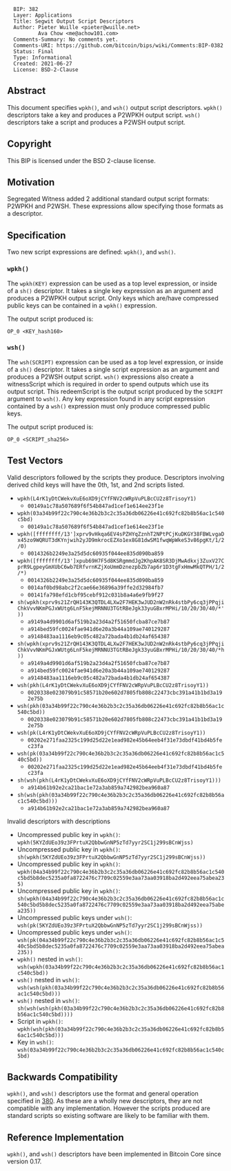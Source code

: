 <pre>
  BIP: 382
  Layer: Applications
  Title: Segwit Output Script Descriptors
  Author: Pieter Wuille <pieter@wuille.net>
          Ava Chow <me@achow101.com>
  Comments-Summary: No comments yet.
  Comments-URI: https://github.com/bitcoin/bips/wiki/Comments:BIP-0382
  Status: Final
  Type: Informational
  Created: 2021-06-27
  License: BSD-2-Clause
</pre>

==Abstract==

This document specifies <tt>wpkh()</tt>, and <tt>wsh()</tt> output script descriptors.
<tt>wpkh()</tt> descriptors take a key and produces a P2WPKH output script.
<tt>wsh()</tt> descriptors take a script and produces a P2WSH output script.

==Copyright==

This BIP is licensed under the BSD 2-clause license.

==Motivation==

Segregated Witness added 2 additional standard output script formats: P2WPKH and P2WSH.
These expressions allow specifying those formats as a descriptor.

==Specification==

Two new script expressions are defined: <tt>wpkh()</tt>, and <tt>wsh()</tt>.

===<tt>wpkh()</tt>===

The <tt>wpkh(KEY)</tt> expression can be used as a top level expression, or inside of a <tt>sh()</tt> descriptor.
It takes a single key expression as an argument and produces a P2WPKH output script.
Only keys which are/have compressed public keys can be contained in a <tt>wpkh()</tt> expression.

The output script produced is:
<pre>
OP_0 <KEY_hash160>
</pre>

===<tt>wsh()</tt>===

The <tt>wsh(SCRIPT)</tt> expression can be used as a top level expression, or inside of a <tt>sh()</tt> descriptor.
It takes a single script expression as an argument and produces a P2WSH output script.
<tt>wsh()</tt> expressions also create a witnessScript which is required in order to spend outputs which use its output script.
This redeemScript is the output script produced by the <tt>SCRIPT</tt> argument to <tt>wsh()</tt>.
Any key expression found in any script expression contained by a <tt>wsh()</tt> expression must only produce compressed public keys.

The output script produced is:
<pre>
OP_0 <SCRIPT_sha256>
</pre>

==Test Vectors==

Valid descriptors followed by the scripts they produce. Descriptors involving derived child keys will have the 0th, 1st, and 2nd scripts listed.

* <tt>wpkh(L4rK1yDtCWekvXuE6oXD9jCYfFNV2cWRpVuPLBcCU2z8TrisoyY1)</tt>
** <tt>00149a1c78a507689f6f54b847ad1cef1e614ee23f1e</tt>
* <tt>wpkh(03a34b99f22c790c4e36b2b3c2c35a36db06226e41c692fc82b8b56ac1c540c5bd)</tt>
** <tt>00149a1c78a507689f6f54b847ad1cef1e614ee23f1e</tt>
* <tt>wpkh([ffffffff/13']xprv9vHkqa6EV4sPZHYqZznhT2NPtPCjKuDKGY38FBWLvgaDx45zo9WQRUT3dKYnjwih2yJD9mkrocEZXo1ex8G81dwSM1fwqWpWkeS3v86pgKt/1/2/0)</tt>
** <tt>0014326b2249e3a25d5dc60935f044ee835d090ba859</tt>
* <tt>wpkh([ffffffff/13']xpub69H7F5d8KSRgmmdJg2KhpAK8SR3DjMwAdkxj3ZuxV27CprR9LgpeyGmXUbC6wb7ERfvrnKZjXoUmmDznezpbZb7ap6r1D3tgFxHmwMkQTPH/1/2/*)</tt>
** <tt>0014326b2249e3a25d5dc60935f044ee835d090ba859</tt>
** <tt>0014af0bd98abc2f2cae66e36896a39ffe2d32984fb7</tt>
** <tt>00141fa798efd1cbf95cebf912c031b8a4a6e9fb9f27</tt>
* <tt>sh(wpkh(xprv9s21ZrQH143K3QTDL4LXw2F7HEK3wJUD2nW2nRk4stbPy6cq3jPPqjiChkVvvNKmPGJxWUtg6LnF5kejMRNNU3TGtRBeJgk33yuGBxrMPHi/10/20/30/40/*'))</tt>
** <tt>a9149a4d9901d6af519b2a23d4a2f51650fcba87ce7b87</tt>
** <tt>a914bed59fc0024fae941d6e20a3b44a109ae740129287</tt>
** <tt>a9148483aa1116eb9c05c482a72bada4b1db24af654387</tt>
* <tt>sh(wpkh(xprv9s21ZrQH143K3QTDL4LXw2F7HEK3wJUD2nW2nRk4stbPy6cq3jPPqjiChkVvvNKmPGJxWUtg6LnF5kejMRNNU3TGtRBeJgk33yuGBxrMPHi/10/20/30/40/*h))</tt>
** <tt>a9149a4d9901d6af519b2a23d4a2f51650fcba87ce7b87</tt>
** <tt>a914bed59fc0024fae941d6e20a3b44a109ae740129287</tt>
** <tt>a9148483aa1116eb9c05c482a72bada4b1db24af654387</tt>
* <tt>wsh(pkh(L4rK1yDtCWekvXuE6oXD9jCYfFNV2cWRpVuPLBcCU2z8TrisoyY1))</tt>
** <tt>0020338e023079b91c58571b20e602d7805fb808c22473cbc391a41b1bd3a192e75b</tt>
* <tt>wsh(pkh(03a34b99f22c790c4e36b2b3c2c35a36db06226e41c692fc82b8b56ac1c540c5bd))</tt>
** <tt>0020338e023079b91c58571b20e602d7805fb808c22473cbc391a41b1bd3a192e75b</tt>
* <tt>wsh(pk(L4rK1yDtCWekvXuE6oXD9jCYfFNV2cWRpVuPLBcCU2z8TrisoyY1))</tt>
** <tt>00202e271faa2325c199d25d22e1ead982e45b64eeb4f31e73dbdf41bd4b5fec23fa</tt>
* <tt>wsh(pk(03a34b99f22c790c4e36b2b3c2c35a36db06226e41c692fc82b8b56ac1c540c5bd))</tt>
** <tt>00202e271faa2325c199d25d22e1ead982e45b64eeb4f31e73dbdf41bd4b5fec23fa</tt>
* <tt>sh(wsh(pkh(L4rK1yDtCWekvXuE6oXD9jCYfFNV2cWRpVuPLBcCU2z8TrisoyY1)))</tt>
** <tt>a914b61b92e2ca21bac1e72a3ab859a742982bea960a87</tt>
* <tt>sh(wsh(pkh(03a34b99f22c790c4e36b2b3c2c35a36db06226e41c692fc82b8b56ac1c540c5bd)))</tt>
** <tt>a914b61b92e2ca21bac1e72a3ab859a742982bea960a87</tt>

Invalid descriptors with descriptions

* Uncompressed public key in <tt>wpkh()</tt>: <tt>wpkh(5KYZdUEo39z3FPrtuX2QbbwGnNP5zTd7yyr2SC1j299sBCnWjss)</tt>
* Uncompressed public key in <tt>wpkh()</tt>: <tt>sh(wpkh(5KYZdUEo39z3FPrtuX2QbbwGnNP5zTd7yyr2SC1j299sBCnWjss))</tt>
* Uncompressed public key in <tt>wpkh()</tt>: <tt>wpkh(04a34b99f22c790c4e36b2b3c2c35a36db06226e41c692fc82b8b56ac1c540c5bd5b8dec5235a0fa8722476c7709c02559e3aa73aa03918ba2d492eea75abea235)</tt>
* Uncompressed public key in <tt>wpkh()</tt>: <tt>sh(wpkh(04a34b99f22c790c4e36b2b3c2c35a36db06226e41c692fc82b8b56ac1c540c5bd5b8dec5235a0fa8722476c7709c02559e3aa73aa03918ba2d492eea75abea235))</tt>
* Uncompressed public keys under <tt>wsh()</tt>: <tt>wsh(pk(5KYZdUEo39z3FPrtuX2QbbwGnNP5zTd7yyr2SC1j299sBCnWjss))</tt>
* Uncompressed public keys under <tt>wsh()</tt>: <tt>wsh(pk(04a34b99f22c790c4e36b2b3c2c35a36db06226e41c692fc82b8b56ac1c540c5bd5b8dec5235a0fa8722476c7709c02559e3aa73aa03918ba2d492eea75abea235))</tt>
* <tt>wpkh()</tt> nested in <tt>wsh()</tt>: <tt>wsh(wpkh(03a34b99f22c790c4e36b2b3c2c35a36db06226e41c692fc82b8b56ac1c540c5bd))</tt>
* <tt>wsh()</tt> nested in <tt>wsh()</tt>: <tt>wsh(wsh(pkh(03a34b99f22c790c4e36b2b3c2c35a36db06226e41c692fc82b8b56ac1c540c5bd)))</tt>
* <tt>wsh()</tt> nested in <tt>wsh()</tt>: <tt>sh(wsh(wsh(pkh(03a34b99f22c790c4e36b2b3c2c35a36db06226e41c692fc82b8b56ac1c540c5bd))))</tt>
* Script in <tt>wpkh()</tt>: <tt>wpkh(wsh(pkh(03a34b99f22c790c4e36b2b3c2c35a36db06226e41c692fc82b8b56ac1c540c5bd)))</tt>
* Key in <tt>wsh()</tt>: <tt>wsh(03a34b99f22c790c4e36b2b3c2c35a36db06226e41c692fc82b8b56ac1c540c5bd)</tt>

==Backwards Compatibility==

<tt>wpkh()</tt>, and <tt>wsh()</tt> descriptors use the format and general operation specified in [[bip-0380.mediawiki|380]].
As these are a wholly new descriptors, they are not compatible with any implementation.
However the scripts produced are standard scripts so existing software are likely to be familiar with them.

==Reference Implementation==

<tt>wpkh()</tt>, and <tt>wsh()</tt> descriptors have been implemented in Bitcoin Core since version 0.17.
